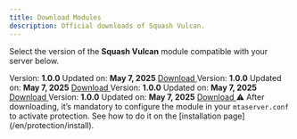 ```yaml
---
title: Download Modules
description: Official downloads of Squash Vulcan.
---
```


Select the version of the **Squash Vulcan** module compatible with your server below.

<Tabs>

<Tab title="Windows">

<CardGroup cols={2}>

<Card title="Windows x64" icon="windows">
Version: <strong>1.0.0</strong>  
Updated on: <strong>May 7, 2025</strong>  
<a
  href="http://go.squashcompany.com/Aply7"
  style={{
    display: "inline-block",
    padding: "10px 16px",
    backgroundColor: "#7526D8",
    color: "#fff",
    borderRadius: "6px",
    fontWeight: "600",
    textDecoration: "none",
    marginTop: "12px",
    boxShadow: "0 2px 8px rgba(0,0,0,0.12)",
    transition: "background 0.2s ease"
  }}
>
  Download
</a>
</Card>

<Card title="Windows x86" icon="windows">
Version: <strong>1.0.0</strong>  
Updated on: <strong>May 7, 2025</strong>  
<a
  href="http://go.squashcompany.com/pIcRk"
  style={{
    display: "inline-block",
    padding: "10px 16px",
    backgroundColor: "#7526D8",
    color: "#fff",
    borderRadius: "6px",
    fontWeight: "600",
    textDecoration: "none",
    marginTop: "12px",
    boxShadow: "0 2px 8px rgba(0,0,0,0.12)",
    transition: "background 0.2s ease"
  }}
>
  Download
</a>
</Card>

</CardGroup>

</Tab>

<Tab title="Linux">

<CardGroup cols={2}>

<Card title="Linux x64" icon="linux">
Version: <strong>1.0.0</strong>  
Updated on: <strong>May 7, 2025</strong>  
<a
  href="http://go.squashcompany.com/VeSIX"
  style={{
    display: "inline-block",
    padding: "10px 16px",
    backgroundColor: "#7526D8",
    color: "#fff",
    borderRadius: "6px",
    fontWeight: "600",
    textDecoration: "none",
    marginTop: "12px",
    boxShadow: "0 2px 8px rgba(0,0,0,0.12)",
    transition: "background 0.2s ease"
  }}
>
  Download
</a>
</Card>

<Card title="Linux x86" icon="linux">
Version: <strong>1.0.0</strong>  
Updated on: <strong>May 7, 2025</strong>  
<a
  href="http://go.squashcompany.com/VeSIX6"
  style={{
    display: "inline-block",
    padding: "10px 16px",
    backgroundColor: "#7526D8",
    color: "#fff",
    borderRadius: "6px",
    fontWeight: "600",
    textDecoration: "none",
    marginTop: "12px",
    boxShadow: "0 2px 8px rgba(0,0,0,0.12)",
    transition: "background 0.2s ease"
  }}
>
  Download
</a>
</Card>

</CardGroup>

</Tab>

</Tabs>

<Info>
⚠️ After downloading, it’s mandatory to configure the module in your <code>mtaserver.conf</code> to activate protection. See how to do it on the [installation page](/en/protection/install).
</Info>
